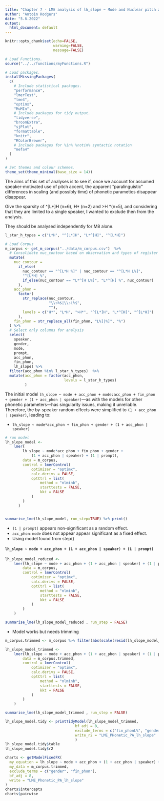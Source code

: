 ```yaml
---
title: "Chapter 7 - LME analysis of lh_slope ~ Mode and Nuclear pitch accents: "
author: "Antoin Rodgers"
date: "5.6.2022"
output:
  html_document: default
---
```


```r
knitr::opts_chunk$set(echo=FALSE,
                      warning=FALSE,
                      message=FALSE)

# Load Functions.
source("../../functions/myFunctions.R") 

# Load packages.
installMissingPackages(
  c(
    # Include statistical packages.
    "performance",
    "lmerTest",
    "lme4",
    "optimx",
    "MuMIn",
    # Include packages for tidy output.
    "tidyverse",
    "broomExtra",
    "sjPlot",
    "formattable",
    "knitr",
    "RColorBrewer",
    # Include packages for %in% %notin% syntactic notation
    "mefa4"
  )
)

# Set themes and colour schemes.
theme_set(theme_minimal(base_size = 14))

```

The aims of this set of analyses is to see if, once we account for assumed speaker-motivated use of pitch accent, the apparent "paralinguistic" differences in scaling (and possibly time) of phonetic parametics disappear disappear.

Give the sparsity of \^[L\*]H (n=6), H\* (n=2) and \>H \*(n=5), and considering that they are limited to a single speaker, I wanted to exclude then from the analysis.

They should be analysed independently for M8 alone.

```r
l_star_h_types = c("L*H", "^[L*]H", "L*^[H]", "^[L*H]")

# Load Corpus
m_corpus <- get_m_corpus("../data/m_corpus.csv")  %>%
  # Consolidate nuc_contour based on observation and types of register shift.
  mutate(
    nuc_contour =
      if_else(
        nuc_contour == "^[L*H %]" | nuc_contour == "^[L*H L%]",
        "^[L*H] %",
        if_else(nuc_contour == "L*^[H L%]", "L*^[H] %", nuc_contour)
      ),
    acc_phon =
      factor(
        str_replace(nuc_contour,
                    "\\s%$|\\sL%$",
                    ""),
        levels = c("H*", "L*H", ">H*", "^[L*]H", "L*^[H]", "^[L*H]")
      ),
    fin_phon = str_replace_all(fin_phon, "L%]|%]", "%")
  ) %>%
  # Select only columns for analysis
  select(
    speaker,
    gender,
    mode,
    prompt,
    acc_phon,
    fin_phon,
    lh_slope) %>% 
  filter(acc_phon %in% l_star_h_types)  %>% 
  mutate(acc_phon = factor(acc_phon,
                           levels = l_star_h_types)
         )
```

The initial model `lh_slope ~ mode + acc_phon + mode:acc_phon + fin_phon + gender + (1 + acc_phon | speaker)`---as with the models for other phonetic parameters---has singularity issues, making it unreliable. Therefore, the by-speaker random effects were simplified to `(1 + acc_phon | speaker)`, leading to:

-   `lh_slope ~ mode*acc_phon + fin_phon + gender + (1 + acc_phon | speaker)`

```r

# run model
lh_slope_model <-
    lmer(
        lh_slope ~ mode*acc_phon + fin_phon + gender +
            (1 + acc_phon | speaker) + (1 | prompt),
        data = m_corpus,
        control = lmerControl(
            optimizer = "optimx",
            calc.derivs = FALSE,
            optCtrl = list(
                method = "nlminb",
                starttests = FALSE,
                kkt = FALSE
            )
        )
      )


summarise_lme(lh_slope_model, run_step=TRUE) %>% print()

```

-   `(1 | prompt)` appears non-significant as a random effect.
-   `acc_phon:mode` does not appear appear significant as a fixed effect.
-   Using model found from step()

#### `lh_slope ~ mode + acc_phon + (1 + acc_phon | speaker) + (1 | prompt)`

```r

lh_slope_model_reduced <-
    lmer(lh_slope ~ mode + acc_phon + (1 + acc_phon | speaker) + (1 | prompt),
        data = m_corpus,
        control = lmerControl(
            optimizer = "optimx",
            calc.derivs = FALSE,
            optCtrl = list(
                method = "nlminb",
                starttests = FALSE,
                kkt = FALSE
            )
        )
    )

summarise_lme(lh_slope_model_reduced , run_step = FALSE)

```

-   Model works but needs trimming

```r
m_corpus.trimmed <- m_corpus %>% filter(abs(scale(resid(lh_slope_model_reduced))) <= 3)

lh_slope_model_trimmed <-
    lmer(lh_slope ~ mode + acc_phon + (1 + acc_phon | speaker) + (1 | prompt),
        data = m_corpus.trimmed,
        control = lmerControl(
            optimizer = "optimx",
            calc.derivs = FALSE,
            optCtrl = list(
                method = "nlminb",
                starttests = FALSE,
                kkt = FALSE
            )
        )
    )

summarise_lme(lh_slope_model_trimmed , run_step = FALSE)
```

```r

lh_slope_model.tidy <- printTidyModel(lh_slope_model_trimmed,
                                bf_adj = 8,
                                exclude_terms = c("fin_phonL%", "genderM"),
                                write_r2 = "LME_PHonetic_PA_lh_slope"
                                )
lh_slope_model.tidy$table
lh_slope_model.tidy$r2

```

```r

charts <- getModelFixedFX(
  my_equation = lh_slope ~ mode + acc_phon + (1 + acc_phon | speaker) + (1 | prompt),
  my_data = m_corpus.trimmed,
  exclude_terms = c("gender", "fin_phon"),
  bf_adj = 8,
  write = "LME_Phonetic_PA_lh_slope"
)
charts$intercepts
charts$pairwise


```
